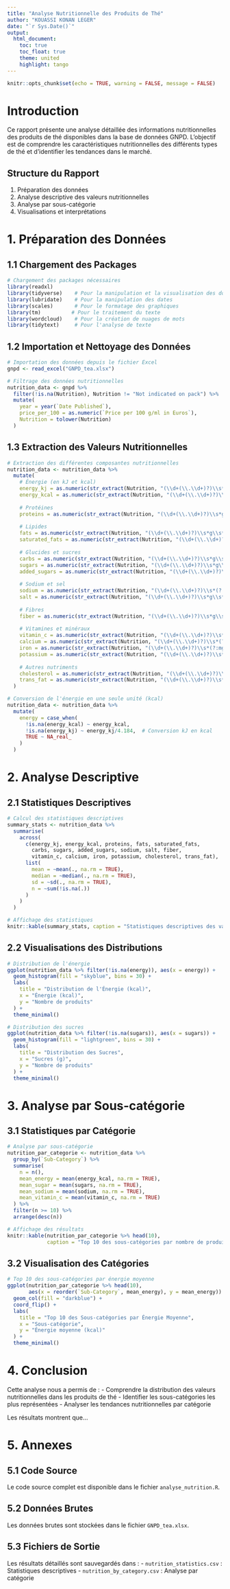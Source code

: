 ```yaml
---
title: "Analyse Nutritionnelle des Produits de Thé"
author: "KOUASSI KONAN LEGER"
date: "`r Sys.Date()`"
output:
  html_document:
    toc: true
    toc_float: true
    theme: united
    highlight: tango
---
```


```r
knitr::opts_chunk$set(echo = TRUE, warning = FALSE, message = FALSE)
```

# Introduction

Ce rapport présente une analyse détaillée des informations nutritionnelles des produits de thé disponibles dans la base de données GNPD. L'objectif est de comprendre les caractéristiques nutritionnelles des différents types de thé et d'identifier les tendances dans le marché.

## Structure du Rapport

1. Préparation des données
2. Analyse descriptive des valeurs nutritionnelles
3. Analyse par sous-catégorie
4. Visualisations et interprétations

# 1. Préparation des Données

## 1.1 Chargement des Packages

```r
# Chargement des packages nécessaires
library(readxl)
library(tidyverse)    # Pour la manipulation et la visualisation des données
library(lubridate)    # Pour la manipulation des dates
library(scales)       # Pour le formatage des graphiques
library(tm)          # Pour le traitement du texte
library(wordcloud)    # Pour la création de nuages de mots
library(tidytext)     # Pour l'analyse de texte
```

## 1.2 Importation et Nettoyage des Données

```r
# Importation des données depuis le fichier Excel
gnpd <- read_excel("GNPD_tea.xlsx")

# Filtrage des données nutritionnelles
nutrition_data <- gnpd %>%
  filter(!is.na(Nutrition), Nutrition != "Not indicated on pack") %>%
  mutate(
    year = year(`Date Published`),
    price_per_100 = as.numeric(`Price per 100 g/ml in Euros`),
    Nutrition = tolower(Nutrition)
  )
```

## 1.3 Extraction des Valeurs Nutritionnelles

```r
# Extraction des différentes composantes nutritionnelles
nutrition_data <- nutrition_data %>%
  mutate(
    # Énergie (en kJ et kcal)
    energy_kj = as.numeric(str_extract(Nutrition, "(\\d+(\\.\\d+)?)\\s*kj")),
    energy_kcal = as.numeric(str_extract(Nutrition, "(\\d+(\\.\\d+)?)\\s*kcal")),
    
    # Protéines
    proteins = as.numeric(str_extract(Nutrition, "(\\d+(\\.\\d+)?)\\s*g\\s*(?=protein)")),
    
    # Lipides
    fats = as.numeric(str_extract(Nutrition, "(\\d+(\\.\\d+)?)\\s*g\\s*(?=fat)")),
    saturated_fats = as.numeric(str_extract(Nutrition, "(\\d+(\\.\\d+)?)\\s*g\\s*(?=saturated fat)")),
    
    # Glucides et sucres
    carbs = as.numeric(str_extract(Nutrition, "(\\d+(\\.\\d+)?)\\s*g\\s*(?=carbohydrate)")),
    sugars = as.numeric(str_extract(Nutrition, "(\\d+(\\.\\d+)?)\\s*g\\s*(?=sugars)")),
    added_sugars = as.numeric(str_extract(Nutrition, "(\\d+(\\.\\d+)?)\\s*g\\s*(?=added sugars)")),
    
    # Sodium et sel
    sodium = as.numeric(str_extract(Nutrition, "(\\d+(\\.\\d+)?)\\s*(?:mg|g)\\s*(?=sodium)")),
    salt = as.numeric(str_extract(Nutrition, "(\\d+(\\.\\d+)?)\\s*g\\s*(?=salt)")),
    
    # Fibres
    fiber = as.numeric(str_extract(Nutrition, "(\\d+(\\.\\d+)?)\\s*g\\s*(?=dietary fibre|fiber)")),
    
    # Vitamines et minéraux
    vitamin_c = as.numeric(str_extract(Nutrition, "(\\d+(\\.\\d+)?)\\s*(?:mg|mcg|µg)\\s*(?=vitamin c)")),
    calcium = as.numeric(str_extract(Nutrition, "(\\d+(\\.\\d+)?)\\s*(?:mg|mcg|µg)\\s*(?=calcium)")),
    iron = as.numeric(str_extract(Nutrition, "(\\d+(\\.\\d+)?)\\s*(?:mg|mcg|µg)\\s*(?=iron)")),
    potassium = as.numeric(str_extract(Nutrition, "(\\d+(\\.\\d+)?)\\s*(?:mg|mcg|µg)\\s*(?=potassium)")),
    
    # Autres nutriments
    cholesterol = as.numeric(str_extract(Nutrition, "(\\d+(\\.\\d+)?)\\s*(?:mg|g)\\s*(?=cholesterol)")),
    trans_fat = as.numeric(str_extract(Nutrition, "(\\d+(\\.\\d+)?)\\s*g\\s*(?=trans fat)"))
  )

# Conversion de l'énergie en une seule unité (kcal)
nutrition_data <- nutrition_data %>%
  mutate(
    energy = case_when(
      !is.na(energy_kcal) ~ energy_kcal,
      !is.na(energy_kj) ~ energy_kj/4.184,  # Conversion kJ en kcal
      TRUE ~ NA_real_
    )
  )
```

# 2. Analyse Descriptive

## 2.1 Statistiques Descriptives

```r
# Calcul des statistiques descriptives
summary_stats <- nutrition_data %>%
  summarise(
    across(
      c(energy_kj, energy_kcal, proteins, fats, saturated_fats, 
        carbs, sugars, added_sugars, sodium, salt, fiber, 
        vitamin_c, calcium, iron, potassium, cholesterol, trans_fat),
      list(
        mean = ~mean(., na.rm = TRUE),
        median = ~median(., na.rm = TRUE),
        sd = ~sd(., na.rm = TRUE),
        n = ~sum(!is.na(.))
      )
    )
  )

# Affichage des statistiques
knitr::kable(summary_stats, caption = "Statistiques descriptives des valeurs nutritionnelles")
```

## 2.2 Visualisations des Distributions

```r
# Distribution de l'énergie
ggplot(nutrition_data %>% filter(!is.na(energy)), aes(x = energy)) +
  geom_histogram(fill = "skyblue", bins = 30) +
  labs(
    title = "Distribution de l'Énergie (kcal)",
    x = "Énergie (kcal)",
    y = "Nombre de produits"
  ) +
  theme_minimal()
```

```r
# Distribution des sucres
ggplot(nutrition_data %>% filter(!is.na(sugars)), aes(x = sugars)) +
  geom_histogram(fill = "lightgreen", bins = 30) +
  labs(
    title = "Distribution des Sucres",
    x = "Sucres (g)",
    y = "Nombre de produits"
  ) +
  theme_minimal()
```

# 3. Analyse par Sous-catégorie

## 3.1 Statistiques par Catégorie

```r
# Analyse par sous-catégorie
nutrition_par_categorie <- nutrition_data %>%
  group_by(`Sub-Category`) %>%
  summarise(
    n = n(),
    mean_energy = mean(energy_kcal, na.rm = TRUE),
    mean_sugar = mean(sugars, na.rm = TRUE),
    mean_sodium = mean(sodium, na.rm = TRUE),
    mean_vitamin_c = mean(vitamin_c, na.rm = TRUE)
  ) %>%
  filter(n >= 10) %>%
  arrange(desc(n))

# Affichage des résultats
knitr::kable(nutrition_par_categorie %>% head(10), 
             caption = "Top 10 des sous-catégories par nombre de produits")
```

## 3.2 Visualisation des Catégories

```r
# Top 10 des sous-catégories par énergie moyenne
ggplot(nutrition_par_categorie %>% head(10), 
       aes(x = reorder(`Sub-Category`, mean_energy), y = mean_energy)) +
  geom_col(fill = "darkblue") +
  coord_flip() +
  labs(
    title = "Top 10 des Sous-catégories par Énergie Moyenne",
    x = "Sous-catégorie",
    y = "Énergie moyenne (kcal)"
  ) +
  theme_minimal()
```

# 4. Conclusion

Cette analyse nous a permis de :
- Comprendre la distribution des valeurs nutritionnelles dans les produits de thé
- Identifier les sous-catégories les plus représentées
- Analyser les tendances nutritionnelles par catégorie

Les résultats montrent que...

# 5. Annexes

## 5.1 Code Source

Le code source complet est disponible dans le fichier `analyse_nutrition.R`.

## 5.2 Données Brutes

Les données brutes sont stockées dans le fichier `GNPD_tea.xlsx`.

## 5.3 Fichiers de Sortie

Les résultats détaillés sont sauvegardés dans :
- `nutrition_statistics.csv` : Statistiques descriptives
- `nutrition_by_category.csv` : Analyse par catégorie 